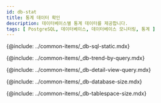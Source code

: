 ```yaml
---
id: db-stat
title: 통계 데이터 확인
description: 데이터베이스별 통계 데이터를 제공합니다.
tags: [ PostgreSQL, 데이터베이스, 데이터베이스 모니터링, 통계 ]
---
```


{@include: ../common-items/_db-sql-static.mdx}

{@include: ../common-items/_db-trend-by-query.mdx}

{@include: ../common-items/_db-detail-view-query.mdx}

<!-- mysql, mariadb 지원 -->
<!-- {@include: ../common-items/_db-table-size.mdx} -->

<!-- mysql, mariadb 지원 -->
{@include: ../common-items/_db-database-size.mdx}

<!-- oracle, tibero -->
{@include: ../common-items/_db-tablespace-size.mdx}

<!-- oracle, tibero -->
<!-- {@include: ../common-items/_db-sga-size.mdx} -->